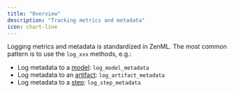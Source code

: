 ```yaml
---
title: "Overview"
description: "Tracking metrics and metadata"
icon: chart-line
---
```


Logging metrics and metadata is standardized in ZenML. The most common pattern is to use the `log_xxx` methods, e.g.:

* Log metadata to a [model](/v/0.67.0/versions/0.66.0/how-to/track-metrics-metadata/attach-metadata-to-a-model): `log_model_metadata`
* Log metadata to an [artifact](/v/0.67.0/versions/0.66.0/how-to/track-metrics-metadata/attach-metadata-to-an-artifact): `log_artifact_metadata`
* Log metadata to a [step](/v/0.67.0/versions/0.66.0/how-to/track-metrics-metadata/attach-metadata-to-steps): `log_step_metadata`

